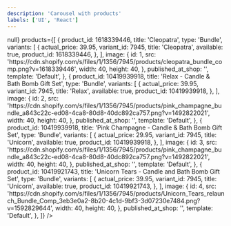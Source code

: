 ```yaml
---
description: 'Carousel with products'
labels: ['UI', 'React']
---
```



<PresentationCanvas>
  <ProductsCarousel
    onSelectProduct={() => null}
    products={[
      {
        product_id: 1618339446,
        title: 'Cleopatra',
        type: 'Bundle',
        variants: [
          {
            actual_price: 39.95,
            variant_id: 7945,
            title: 'Cleopatra',
            available: true,
            product_id: 1618339446,
          },
        ],
        image: {
          id: 1,
          src: 'https://cdn.shopify.com/s/files/1/1356/7945/products/cleopatra_bundle_comp.png?v=1618339446',
          width: 40,
          height: 40,
        },
        published_at_shop: '',
        template: 'Default',
      },
      {
        product_id: 10419939918,
        title: 'Relax - Candle & Bath Bomb Gift Set',
        type: 'Bundle',
        variants: [
          {
            actual_price: 39.95,
            variant_id: 7945,
            title: 'Relax',
            available: true,
            product_id: 10419939918,
          },
        ],
        image: {
          id: 2,
          src:
            'https://cdn.shopify.com/s/files/1/1356/7945/products/pink_champagne_bundle_a843c22c-ed08-4ca8-80d8-40dc892ca757.png?v=1492822021',
          width: 40,
          height: 40,
        },
        published_at_shop: '',
        template: 'Default',
      },
      {
        product_id: 10419939918,
        title: 'Pink Champagne - Candle & Bath Bomb Gift Set',
        type: 'Bundle',
        variants: [
          {
            actual_price: 29.95,
            variant_id: 7945,
            title: 'Unicorn',
            available: true,
            product_id: 10419939918,
          },
        ],
        image: {
          id: 3,
          src:
            'https://cdn.shopify.com/s/files/1/1356/7945/products/pink_champagne_bundle_a843c22c-ed08-4ca8-80d8-40dc892ca757.png?v=1492822021',
          width: 40,
          height: 40,
        },
        published_at_shop: '',
        template: 'Default',
      },
      {
        product_id: 10419921743,
        title: 'Unicorn Tears - Candle and Bath Bomb Gift Set',
        type: 'Bundle',
        variants: [
          {
            actual_price: 39.95,
            variant_id: 7945,
            title: 'Unicorn',
            available: true,
            product_id: 10419921743,
          },
        ],
        image: {
          id: 4,
          src:
            'https://cdn.shopify.com/s/files/1/1356/7945/products/Unicorn_Tears_relaunch_Bundle_Comp_3eb3e0a2-8b20-4c1d-9bf3-3d07230e7484.png?v=1592829644',
          width: 40,
          height: 40,
        },
        published_at_shop: '',
        template: 'Default',
      },
    ]}
  />
</PresentationCanvas>
